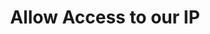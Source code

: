 ---
title: "Allow Access to our IP"
description: " Getting Started with Database IP Whitelisting for Databrain"
---